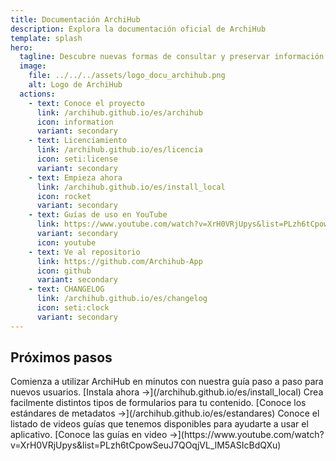 ```yaml
---
title: Documentación ArchiHub
description: Explora la documentación oficial de ArchiHub
template: splash
hero:
  tagline: Descubre nuevas formas de consultar y preservar información con ArchiHUB. Explora el proyecto y aprende cómo empezar a construir archivos digitales duraderos y accesibles.
  image:
    file: ../../../assets/logo_docu_archihub.png
    alt: Logo de ArchiHub
  actions:
    - text: Conoce el proyecto
      link: /archihub.github.io/es/archihub
      icon: information
      variant: secondary
    - text: Licenciamiento
      link: /archihub.github.io/es/licencia
      icon: seti:license
      variant: secondary
    - text: Empieza ahora
      link: /archihub.github.io/es/install_local
      icon: rocket
      variant: secondary
    - text: Guías de uso en YouTube
      link: https://www.youtube.com/watch?v=XrH0VRjUpys&list=PLzh6tCpowSeuJ7QOqjVL_lM5ASIcBdQXu
      variant: secondary
      icon: youtube
    - text: Ve al repositorio
      link: https://github.com/Archihub-App
      icon: github
      variant: secondary
    - text: CHANGELOG
      link: /archihub.github.io/es/changelog
      icon: seti:clock
      variant: secondary
---
```



## Próximos pasos	
<CardGrid stagger>
  <Card title="Guía de inicio rápido" icon="rocket">
    Comienza a utilizar ArchiHub en minutos con nuestra guía paso a paso para nuevos usuarios. [Instala ahora →](/archihub.github.io/es/install_local)
  </Card>
	<Card title="Estándares de metadatos" icon="star">
    Crea facilmente distintos tipos de formularios para tu contenido. [Conoce los estándares de metadatos →](/archihub.github.io/es/estandares)
  </Card>
  <Card title="Guías en video" icon="youtube">
    Conoce el listado de videos guías que tenemos disponibles para ayudarte a usar el aplicativo. [Conoce las guías en video →](https://www.youtube.com/watch?v=XrH0VRjUpys&list=PLzh6tCpowSeuJ7QOqjVL_lM5ASIcBdQXu)
  </Card>
</CardGrid>

